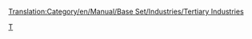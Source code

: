 [[Translation:Category/en/Manual/Base Set/Industries/Tertiary Industries]]

[[Category:fr/Manual/Base Set/Industries/Industries|T]]